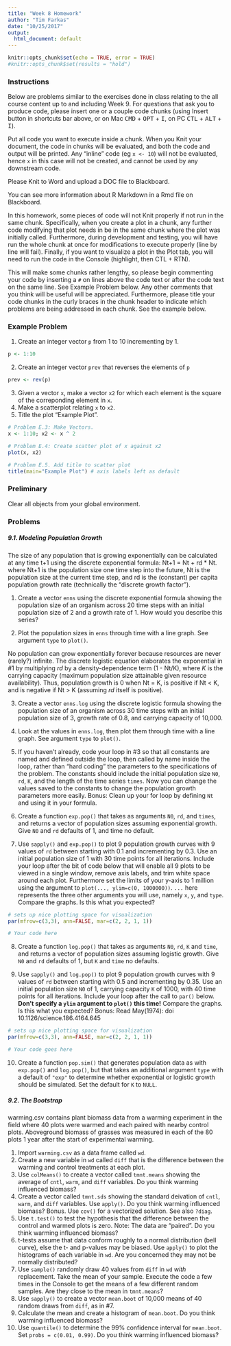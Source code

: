 ```yaml
---
title: "Week 8 Homework"
author: "Tim Farkas"
date: "10/25/2017"
output:
  html_document: default
---
```


```r
knitr::opts_chunk$set(echo = TRUE, error = TRUE)
#knitr::opts_chunk$set(results = "hold")
```

### Instructions

Below are problems similar to the exercises done in class relating to the all course content up to and including Week 9. For questions that ask you to produce code, please insert one or a couple code chunks (using Insert button in shortcuts bar above, or on Mac <kbd>CMD</kbd> + <kbd>OPT</kbd> + <kbd>I</kbd>, on PC <kbd>CTL</kbd> + <kbd>ALT</kbd> + <kbd>I</kbd>). 

Put all code you want to execute inside a chunk. When you Knit your document, the code in chunks will be evaluated, and both the code and output will be printed. Any "inline" code (eg `x <- 10`) will not be evaluated, hence `x` in this case will not be created, and cannot be used by any downstream code. 

Please Knit to Word and upload a DOC file to Blackboard.

You can see more information about R Markdown in a Rmd file on Blackboard. 

In this homework, some pieces of code will not Knit properly if not run in the same chunk. Specifically, when you create a plot in a chunk, any further code modifying that plot needs in be in the same chunk where the plot was initially called. Furthermore, during development and testing, you will have run the whole chunk at once for modifications to execute properly (line by line will fail). Finally, if you want to visualize a plot in the Plot tab, you will need to  run the code in the Console (highlight, then CTL + RTN).

This will make some chunks rather lengthy, so please begin commenting your code by inserting a `#` on lines above the code text or after the code text on the same line. See Example Problem below. Any other comments that you think will be useful will be appreciated. Furthermore, please title your code chunks in the curly braces in the chunk header to indicate which problems are being addressed in each chunk. See the example below.

### Example Problem

1. Create an integer vector `p` from 1 to 10 incrementing by 1. 
```r
p <- 1:10 
```
2. Create an integer vector `prev` that reverses the elements of `p`
```r
prev <- rev(p)
```
3. Given a vector `x`, make a vector `x2` for which each element is the square of the correponding element in `x`. 
4. Make a scatterplot relating `x` to `x2`.
5. Title the plot "Example Plot". 

```r
# Problem E.3: Make Vectors.
x <- 1:10; x2 <- x ^ 2 

# Problem E.4: Create scatter plot of x against x2
plot(x, x2)

# Problem E.5. Add title to scatter plot
title(main="Example Plot") # axis labels left as default
```


### Preliminary

Clear all objects from your global environment.

### Problems

##### 9.1. Modeling Population Growth

The size of any population that is growing exponentially can be calculated at any time t+1 using the discrete exponential formula: Nt+1 = Nt + rd * Nt. where Nt+1 is the population size one time step into the future, Nt is the population size at the current time step, and rd is the (constant) per capita population growth rate (technically the "discrete growth factor"). 

1. Create a vector `enns` using the discrete exponential formula showing the population size of an organism across 20 time steps with an initial population size of 2 and a growth rate of 1. How would you describe this series?

2. Plot the population sizes in `enns` through time with a line graph. See argument `type` to `plot()`. 

No population can grow exponentially forever because resources are never (rarely?) infinite. The discrete logistic equation elaborates the exponential in #1 by multiplying *rd* by a density-dependence term (1 - Nt/K), where *K* is the carrying capacity (maximum population size attainable given resource availability). Thus, population growth is 0 when Nt = K, is positive if Nt < K, and is negative if Nt > K (assuming *rd* itself is positive).

3. Create a vector `enns.log` using the discrete logistic formula showing the population size of an organism across 30 time steps with an initial population size of 3, growth rate of 0.8, and carrying capacity of 10,000. 

4. Look at the values in `enns.log`, then plot them through time with a line graph. See argument `type` to `plot()`.

5. If you haven't already, code your loop in #3 so that all constants are named and defined outside the loop, then called by name inside the loop, rather than "hard coding" the parameters to the specifications of the problem. The constants should include the initial population size `N0`, `rd`, `K`, and the length of the time series `times`. Now you can change the values saved to the constants to change the population growth parameters more easily. Bonus: Clean up your for loop by defining `Nt` and using it in your formula.  

6. Create a function `exp.pop()` that takes as arguments `N0`, `rd`, and `times`, and returns a vector of population sizes assuming exponential growth. Give `N0` and `rd` defaults of 1, and time no default.

7. Use `sapply()` and `exp.pop()` to plot 9 population growth curves with 9 values of `rd` between starting with 0.1 and incrementing by 0.3. Use an initial population size of 1 with 30 time points for all iterations. Include your loop after the bit of code below that will enable all 9 plots to be viewed in a single window, remove axis labels, and trim white space around each plot. Furthermore set the limits of your y-axis to 1 million using the argument to `plot(..., ylim=c(0, 1000000))`. `...` here represents the three other arguments you will use, namely `x`, `y`, and `type`. Compare the graphs. Is this what you expected?

```r
# sets up nice plotting space for visualization 
par(mfrow=c(3,3), ann=FALSE, mar=c(2, 2, 1, 1)) 

# Your code here

```

8. Create a function `log.pop()` that takes as arguments `N0`, `rd`, `K` and `time`, and returns a vector of population sizes assuming logistic growth. Give `N0` and `rd` defaults of 1, but `K` and `time` no defaults.

9. Use `sapply()` and `log.pop()` to plot 9 population growth curves with 9 values of `rd` between starting with 0.5 and incrementing by 0.35. Use an initial population size `N0` of 1, carrying capacity `K` of 1000, with 40 time points for all iterations. Include your loop after the call to `par()` below. **Don't specify a `ylim` argument to `plot()` this time!** Compare the graphs. Is this what you expected? Bonus: Read May(1974): doi 10.1126/science.186.4164.645 

```r
# sets up nice plotting space for visualization 
par(mfrow=c(3,3), ann=FALSE, mar=c(2, 2, 1, 1)) 

# Your code goes here
```

10. Create a function `pop.sim()` that generates population data as with `exp.pop()` and `log.pop()`, but that takes an additional argument `type` with a default of `"exp"` to determine whether exponential or logistic growth should be simulated. Set the default for `K` to `NULL`. 

##### 9.2. The Bootstrap

warming.csv contains plant biomass data from a warming experiment in the field where 40 plots were warmed and each paired with nearby control plots. Aboveground biomass of grasses was measured in each of the 80 plots 1 year after the start of experimental warming. 

1. Import `warming.csv` as a data frame called `wd`.
2. Create a new variable in `wd` called `diff` that is the difference between the warming and control treatments at each plot. 
3. Use `colMeans()` to create a vector called `tmnt.means` showing the average of `cntl`, `warm`, and `diff` variables. Do you think warming influenced biomass?
4. Create a vector called `tmnt.sds` showing the standard deivation of `cntl`, `warm`, and `diff` variables. Use `apply()`. Do you think warming influenced biomass? 
Bonus. Use `cov()` for a vectorized solution. See also `?diag`.
5. Use `t.test()` to test the hypothesis that the difference between the control and warmed plots is zero. Note: The data are "paired". Do you think warming influenced biomass? 
6. t-tests assume that data conform roughly to a normal distribution (bell curve), else the t- and p-values may be biased. Use `apply()` to plot the histograms of each variable in `wd`. Are you concerned they may not be normally distributed?
7. Use `sample()` randomly draw 40 values from `diff` in `wd` *with* replacement. Take the mean of your sample. Execute the code a few times in the Console to get the means of a few different random samples. Are they close to the mean in `tmnt.means`?
8. Use `sapply()` to create a vector `mean.boot` of 10,000 means of 40 random draws from `diff`, as in #7. 
9. Calculate the mean and create a histogram of `mean.boot`. Do you think warming influenced biomass?
10. Use `quantile()` to determine the 99% confidence interval for `mean.boot`. Set `probs = c(0.01, 0.99)`. Do you think warming influenced biomass?